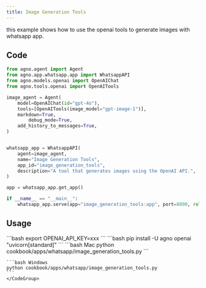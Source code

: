```yaml
---
title: Image Generation Tools
---
```


this example shows how to use the openai tools to generate images with whatsapp app.

## Code

```python cookbook/apps/whatsapp/image_generation_tools.py
from agno.agent import Agent
from agno.app.whatsapp.app import WhatsappAPI
from agno.models.openai import OpenAIChat
from agno.tools.openai import OpenAITools

image_agent = Agent(
    model=OpenAIChat(id="gpt-4o"),
    tools=[OpenAITools(image_model="gpt-image-1")],
    markdown=True,
        debug_mode=True,
    add_history_to_messages=True,
)


whatsapp_app = WhatsappAPI(
    agent=image_agent,
    name="Image Generation Tools",
    app_id="image_generation_tools",
    description="A tool that generates images using the OpenAI API.",
)

app = whatsapp_app.get_app()

if __name__ == "__main__":
    whatsapp_app.serve(app="image_generation_tools:app", port=8000, reload=True)

```

## Usage

<Steps>
  <Snippet file="create-venv-step.mdx" />

  <Step title="Set your API key">
    ```bash
    export OPENAI_API_KEY=xxx
    ```
  </Step>

  <Step title="Install libraries">
    ```bash
    pip install -U agno openai "uvicorn[standard]"
    ```
  </Step>

  <Step title="Run Agent">
    <CodeGroup>
    ```bash Mac
    python cookbook/apps/whatsapp/image_generation_tools.py
    ```

    ```bash Windows
    python cookbook/apps/whatsapp/image_generation_tools.py
    ```
    </CodeGroup>
  </Step>
</Steps> 